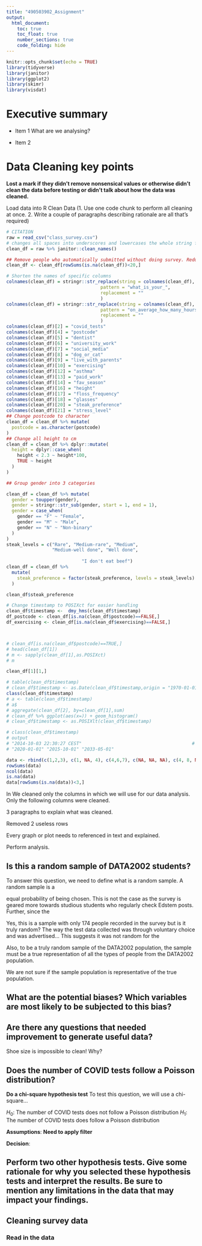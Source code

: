 ```yaml
---
title: "490503902_Assignment"
output: 
  html_document:
    toc: true
    toc_float: true
    number_sections: true
    code_folding: hide
---
```


```r
knitr::opts_chunk$set(echo = TRUE)
library(tidyverse)
library(janitor)
library(ggplot2)
library(skimr)
library(visdat)
```
# Executive summary
* Item 1
What are we analysing?

* Item 2

# Data Cleaning key points

**Lost a mark if they didn’t remove nonsensical values or otherwise didn’t clean the data before testing or didn’t talk about how the data was cleaned.**


Load data into R
Clean Data (1. Use one code chunk to perform all cleaning at once. 2. Write a couple of paragraphs describing rationale are all that's required)

```r
# CITATION
raw = read_csv("class_survey.csv")
# changes all spaces into underscores and lowercases the whole string for column names
clean_df = raw %>% janitor::clean_names()

## Remove people who automatically submitted without doing survey. Reduce from 174 rows to 172 rows
clean_df <- clean_df[rowSums(is.na(clean_df))<20,]

# Shorten the names of specific columns
colnames(clean_df) = stringr::str_replace(string = colnames(clean_df),
                                   pattern = "what_is_your_",
                                   replacement = ""
                                   )
colnames(clean_df) = stringr::str_replace(string = colnames(clean_df),
                                   pattern = "on_average_how_many_hours_per_week_did_you_",
                                   replacement = ""
                                   )
colnames(clean_df)[2] = "covid_tests"
colnames(clean_df)[4] = "postcode"
colnames(clean_df)[5] = "dentist"
colnames(clean_df)[6] = "university_work"
colnames(clean_df)[7] = "social_media"
colnames(clean_df)[8] = "dog_or_cat"
colnames(clean_df)[9] = "live_with_parents"
colnames(clean_df)[10] = "exercising"
colnames(clean_df)[12] = "asthma"
colnames(clean_df)[13] = "paid_work"
colnames(clean_df)[14] = "fav_season"
colnames(clean_df)[16] = "height"
colnames(clean_df)[17] = "floss_frequency"
colnames(clean_df)[18] = "glasses"
colnames(clean_df)[20] = "steak_preference"
colnames(clean_df)[21] = "stress_level"
## Change postcode to character
clean_df = clean_df %>% mutate(
  postcode = as.character(postcode)
)
## Change all height to cm
clean_df = clean_df %>% dplyr::mutate(
  height = dplyr::case_when(
    height < 2.3 ~ height*100,
    TRUE ~ height
  )
)

## Group gender into 3 categories 

clean_df = clean_df %>% mutate(
  gender = toupper(gender),
  gender = stringr::str_sub(gender, start = 1, end = 1),
  gender = case_when(
    gender == "F" ~ "Female",
    gender == "M" ~ "Male",
    gender == "N" ~ "Non-binary"
  )
)
steak_levels = c("Rare", "Medium-rare", "Medium", 
                 "Medium-well done", "Well done", 
      
                            "I don't eat beef")
clean_df = clean_df %>% 
  mutate(
    steak_preference = factor(steak_preference, levels = steak_levels)
  )

clean_df$steak_preference

# Change timestamp to POSIXct for easier handling
clean_df$timestamp <-  dmy_hms(clean_df$timestamp)
df_postcode <- clean_df[is.na(clean_df$postcode)==FALSE,]
df_exercising <- clean_df[is.na(clean_df$exercising)==FALSE,]



# clean_df[is.na(clean_df$postcode)==TRUE,]
# head(clean_df[1])
# m <- sapply(clean_df[1],as.POSIXct)
# m
```
```r
clean_df[1][1,]

# table(clean_df$timestamp)
# clean_df$timestamp <- as.Date(clean_df$timestamp,origin = "1970-01-01")
class(clean_df$timestamp)
# a <- table(clean_df$timestamp)
# a$
# aggregate(clean_df[2], by=clean_df[1],sum)
# clean_df %>% ggplot(aes(x=)) + geom_histogram()
# clean_df$timestamp <- as.POSIXlt(clean_df$timestamp)

# class(clean_df$timestamp)
# output
# "2014-10-03 22:30:27 CEST"                                         # Print updated data
# "2020-01-01" "2015-10-01" "2033-05-01"
```

```r
data <- rbind(c(1,2,3), c(1, NA, 4), c(4,6,7), c(NA, NA, NA), c(4, 8, NA)) # sample data
rowSums(data)
ncol(data)
is.na(data)
data[rowSums(is.na(data))<3,]
```


In
We cleaned only the columns in which we will use for our data analysis.
Only the following columns were cleaned.

3 paragraphs to explain what was cleaned.

Removed 2 useless rows


Every graph or plot needs to referenced in text and explained.

Perform analysis.


## Is this a random sample of DATA2002 students?

To answer this question, we need to define what is a random sample. A random sample is a 

equal probability of being chosen. This is not the case as the survey is geared more towards studious students who regularly check Edstem posts. Further, since the 
 
 
Yes, this is a sample with only 174 people recorded in the survey but is it truly random? The way the test data collected was through voluntary choice and was advertised... This suggests it was not random for the

Also, to be a truly random sample of the DATA2002 population, the sample must be a true representation of all the types of people from the DATA2002 population.

We are not sure if the sample population is representative of the true population.


## What are the potential biases? Which variables are most likely to be subjected to this bias?


## Are there any questions that needed improvement to generate useful data?

Shoe size is impossible to clean! Why?


## Does the number of COVID tests follow a Poisson distribution?
**Do a chi-square hypothesis test**
To test this question, we will use a chi-square...

$H_0:$ The number of COVID tests does not follow a Poisson distribution
$H_1:$ The number of COVID tests does follow a Poisson distribution

**Assumptions**:
**Need to apply filter**

**Decision**:


## Perform two other hypothesis tests. Give some rationale for why you selected these hypothesis tests and interpret the results. Be sure to mention any limitations in the data that may impact your findings.

## Cleaning survey data

### Read in the data




